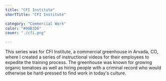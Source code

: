 ```yaml
---
title: "CFI Institute"
shortTitle: "CFI Institute"

category: "Commercial Work"
color: "#00B1D6"
cover: "./cfi.png"

---
```


This series was for CFI Institute, a commercial greenhouse in Arvada, CO, where I created a series of instructional videos for their employees to expedite the training process. The greenhouse was known for growing organic tomatoes as well as hiring people with a criminal record who would otherwise be hard-pressed to find work in today's culture. 

